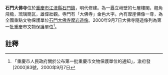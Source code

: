 {{msg:重慶市文物保護單位
|名稱 = [[石門大佛寺摩崖造像|石門大佛寺摩崖造像]]（含大佛寺）
|編號 = 87
|圖片 = 
|級別 = 5
|分類 = 
|時代 = 明代
|地點 = [[江津市|江津市]][[石門鎮|石門鎮]]涼亭村
|坐標 = 
|登錄 = 2000年9月7日
}}
'''石門大佛寺'''位於[[重慶市|重慶市]][[江津縣|江津縣]][[石門鎮|石門鎮]]，明代修建。為一矗立峭壁的七層樓閣，翹角飛檐，琉璃簡瓦，雄偉壯觀。寺門有「大佛寺」金色大字。內有摩崖佛像一尊，為全國重點文物保護單位[[石門大佛寺摩岩造像|石門大佛寺摩岩造像]]。2000年9月7日大佛寺隨造像列為第一批重慶市文物保護單位<ref>「重慶市人民政府關於公布第一批重慶市文物保護單位的通知」，渝府發[2000]83號，2000年9月7日</ref>。
==註釋==
{{reflist}}
{{文物保護單位小作品}}